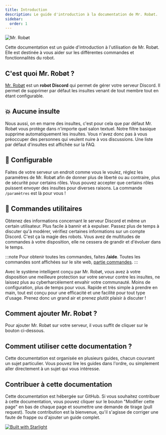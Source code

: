 ```yaml
---
title: Introduction
description: Le guide d'introduction à la documentation de Mr. Robøt.
sidebar:
  order: 1
---
```


![Mr. Robøt](/banner_seo.png)

Cette documentation est un guide d'introduction à l'utilisation de Mr. Robøt. Elle est destinée à vous aider sur les différentes commandes et fonctionnalités du robot.

## C'est quoi Mr. Robøt ?

[Mr. Robøt](https://mrrobot.app) est un **robot Discord** qui permet de gérer votre serveur Discord. Il permet de supprimer par défaut les insultes venant de tout membre tout en étant configurable.

## 💥 **Aucune insulte**

Nous aussi, on en marre des insultes, c'est pour cela que par défaut Mr. Robøt vous protège dans n'importe quel salon textuel.
Notre filtre basique supprime automatiquement les insultes. Vous n'avez donc pas à vous préoccuper des personnes qui veulent nuire à vos discussions.
Une liste par défaut d'insultes est affichée sur la FAQ.

## 🔨 **Configurable**

Faites de votre serveur un endroit comme vous le voulez, réglez les paramètres de Mr. Robøt afin de donner plus de liberté ou au contraire, plus de sécurité pour certains rôles.
Vous pouvez accepter que certains rôles puissent envoyer des insultes pour diverses raisons.
La commande `/paramètres` est là pour vous !

## 🔎 **Commandes utilitaires**

Obtenez des informations concernant le serveur Discord et même un certain utilisateur. Plus facile à bannir et à expulser.
Passez plus de temps à discuter qu'à modérer, vérifiez certaines informations sur un compte Discord. C'est ça la magie des robots.
Vous avez de multitudes de commandes à votre disposition, elle ne cessera de grandir et d'évoluer dans le temps.


:::note
Pour obtenir toutes les commandes, faites **/aide**.
Toutes les commandes sont affichées sur le site web, [partie commandes](https://mrrobot.app/#commands).
:::

<CardGrid>
  <Card title="SYSTÈME INTELLIGENT">
    Avec le système intelligent conçu par Mr. Robøt, vous avez à votre disposition une meilleure protection sur votre serveur contre les insultes, ne laissez plus au cyberharcèlement envahir votre communauté.
  </Card>
  <Card title="INSTALLATION FACILE">
    Moins de configuration, plus de temps pour vous. Rapide et très simple à prendre en main, tout est conçu pour une efficacité et une facilité pour tout type d'usage. Prenez donc un grand air et prenez plutôt plaisir à discuter !
  </Card>
</CardGrid>

## Comment ajouter Mr. Robøt ?

Pour ajouter Mr. Robøt sur votre serveur, il vous suffit de cliquer sur le bouton ci-dessous.

<CardGrid>
<LinkCard
  title="AJOUTER MR. ROBØT"
  href="https://mrrobot.app/add"
/>
<LinkCard
  title="REPERTOIRE D'APP DISCORD"
  href="https://discord.com/application-directory/308655472452304896"
/>
</CardGrid>

## Comment utiliser cette documentation ?

Cette documentation est organisée en plusieurs guides, chacun couvrant un sujet particulier. Vous pouvez lire les guides dans l'ordre, ou simplement aller directement à un sujet qui vous intéresse.

## Contribuer à cette documentation

Cette documentation est hébergée sur GitHub. Si vous souhaitez contribuer à cette documentation, vous pouvez cliquer sur le bouton "Modifier cette page" en bas de chaque page et soumettre une demande de tirage (pull request).
Toute contribution est la bienvenue, qu'il s'agisse de corriger une faute de frappe ou d'ajouter un guide complet.

[![Built with Starlight](https://astro.badg.es/v2/built-with-starlight/medium.svg)](https://starlight.astro.build)